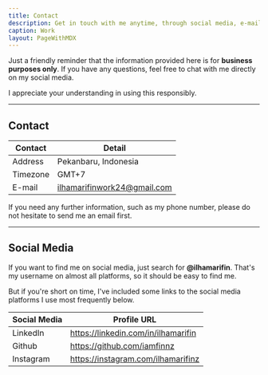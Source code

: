```yaml
---
title: Contact
description: Get in touch with me anytime, through social media, e-mail, or phone number.
caption: Work
layout: PageWithMDX
---
```


Just a friendly reminder that the information provided here is for **business purposes only**. If you have any questions, feel free to chat with me directly on my social media.

I appreciate your understanding in using this responsibly.

---

## Contact

| Contact  | Detail                      |
| -------- | --------------------------- |
| Address  | Pekanbaru, Indonesia        |
| Timezone | GMT+7                       |
| E-mail   | ilhamarifinwork24@gmail.com |

If you need any further information, such as my phone number, please do not hesitate to send me an email first.

---

## Social Media

If you want to find me on social media, just search for **@ilhamarifin**. That's my username on almost all platforms, so it should be easy to find me.

But if you're short on time, I've included some links to the social media platforms I use most frequently below.

| Social Media | Profile URL                         |
| ------------ | ----------------------------------- |
| LinkedIn     | https://linkedin.com/in/ilhamarifin |
| Github       | https://github.com/iamfinnz     |
| Instagram    | https://instagram.com/ilhamarifinz  |
